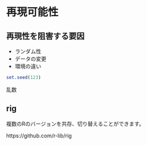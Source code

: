 # 再現可能性

## 再現性を阻害する要因

- ランダム性
- データの変更
- 環境の違い

```r
set.seed(123)
```

乱数

## rig

複数のRのバージョンを共存、切り替えることができます。

https://github.com/r-lib/rig
